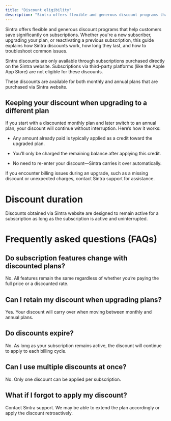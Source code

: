 ```yaml
---
title: "Discount eligibility"
description: "Sintra offers flexible and generous discount programs that help customers save significantly on subscriptions. Whether you're a new subscriber, upgrading you..."
---
```


Sintra offers flexible and generous discount programs that help customers save significantly on subscriptions. Whether you're a new subscriber, upgrading your plan, or reactivating a previous subscription, this guide explains how Sintra discounts work, how long they last, and how to troubleshoot common issues.


Sintra discounts are only available through subscriptions purchased directly on the Sintra website. Subscriptions via third-party platforms (like the Apple App Store) are not eligible for these discounts.

These discounts are available for both monthly and annual plans that are purchased via Sintra website.

## **Keeping your discount when upgrading to a different plan**

If you start with a discounted monthly plan and later switch to an annual plan, your discount will continue without interruption. Here’s how it works:

  * Any amount already paid is typically applied as a credit toward the upgraded plan.

  * You’ll only be charged the remaining balance after applying this credit.

  * No need to re-enter your discount—Sintra carries it over automatically.




If you encounter billing issues during an upgrade, such as a missing discount or unexpected charges, contact Sintra support for assistance.

# Discount duration

Discounts obtained via Sintra website are designed to remain active for a subscription as long as the subscription is active and uninterrupted.

# **Frequently asked questions (FAQs)**

## Do subscription features change with discounted plans?

No. All features remain the same regardless of whether you’re paying the full price or a discounted rate.

## **Can I retain my discount when upgrading plans?**

Yes. Your discount will carry over when moving between monthly and annual plans.

## **Do discounts expire?**

No. As long as your subscription remains active, the discount will continue to apply to each billing cycle.

## **Can I use multiple discounts at once?**

No. Only one discount can be applied per subscription.

## 

## **What if I forgot to apply my discount?**

Contact Sintra support. We may be able to extend the plan accordingly or apply the discount retroactively.